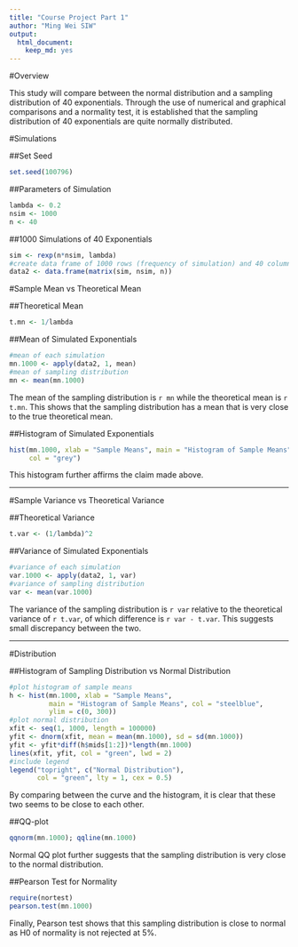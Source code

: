 ```yaml
---
title: "Course Project Part 1"
author: "Ming Wei SIW"
output:
  html_document: 
    keep_md: yes
---
```


#Overview

This study will compare between the normal distribution and a sampling distribution of 40 exponentials. Through the use of numerical and graphical comparisons and a normality test, it is established that the sampling distribution of 40 exponentials are quite normally distributed.

#Simulations

##Set Seed

```r
set.seed(100796)
```

##Parameters of Simulation

```r
lambda <- 0.2
nsim <- 1000
n <- 40
```

##1000 Simulations of 40 Exponentials

```r
sim <- rexp(n*nsim, lambda)
#create data frame of 1000 rows (frequency of simulation) and 40 columns
data2 <- data.frame(matrix(sim, nsim, n))
```

#Sample Mean vs Theoretical Mean

##Theoretical Mean

```r
t.mn <- 1/lambda
```

##Mean of Simulated Exponentials

```r
#mean of each simulation
mn.1000 <- apply(data2, 1, mean)
#mean of sampling distribution
mn <- mean(mn.1000)
```

The mean of the sampling distribution is `r mn` while the theoretical mean is `r t.mn`. This shows that the sampling distribution has a mean that is very close to the true theoretical mean.

##Histogram of Simulated Exponentials

```r
hist(mn.1000, xlab = "Sample Means", main = "Histogram of Sample Means",
     col = "grey")
```

This histogram further affirms the claim made above.

---

#Sample Variance vs Theoretical Variance

##Theoretical Variance

```r
t.var <- (1/lambda)^2
```

##Variance of Simulated Exponentials

```r
#variance of each simulation
var.1000 <- apply(data2, 1, var)
#variance of sampling distribution
var <- mean(var.1000)
```

The variance of the sampling distribution is `r var` relative to the theoretical variance of `r t.var`, of which difference is `r var - t.var`. This suggests small discrepancy between the two.

---

#Distribution

##Histogram of Sampling Distribution vs Normal Distribution

```r
#plot histogram of sample means
h <- hist(mn.1000, xlab = "Sample Means", 
          main = "Histogram of Sample Means", col = "steelblue",
          ylim = c(0, 300))
#plot normal distribution
xfit <- seq(1, 1000, length = 100000)
yfit <- dnorm(xfit, mean = mean(mn.1000), sd = sd(mn.1000))
yfit <- yfit*diff(h$mids[1:2])*length(mn.1000)
lines(xfit, yfit, col = "green", lwd = 2)
#include legend
legend("topright", c("Normal Distribution"),
       col = "green", lty = 1, cex = 0.5)
```

By comparing between the curve and the histogram, it is clear that these two seems to be close to each other.

##QQ-plot

```r
qqnorm(mn.1000); qqline(mn.1000)
```

Normal QQ plot further suggests that the sampling distribution is very close to the normal distribution.

##Pearson Test for Normality

```r
require(nortest)
pearson.test(mn.1000)
```

Finally, Pearson test shows that this sampling distribution is close to normal as H0 of normality is not rejected at 5%.
